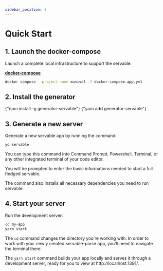 ```yaml
---
sidebar_position: 3
---
```




# Quick Start

## 1. Launch the docker-compose 

Launch a complete local infrastructure to support the servable.

**[docker-compose](../static/docker-compose.yaml)**

```bash
docker compose --project-name manivel -f docker-compose.app.yml
```
## 2. Install the generator

<Tabs>
  <TabItem value="npm" label="npm" default>
    <CodeBlock language="bash">
          {"npm install -g generator-servable"}
    </CodeBlock>
  </TabItem>  
  <TabItem value="bash" label="yarn">
    <CodeBlock language="bash">
          {"yarn add generator-servable"}
    </CodeBlock>    
  </TabItem>
</Tabs>

<!-- ## Create a new folder 

```bash
mkdir myApp && cd myApp
``` -->

## 3. Generate a new server

Generate a new servable app by running the command:

```bash
yo servable
```

You can type this command into Command Prompt, Powershell, Terminal, or any other integrated terminal of your code editor.

You will be prompted to enter the basic informations needed to start a full fledged servable.

The command also installs all necessary dependencies you need to run servable.

## 4. Start your server

Run the development server:

```bash
cd my-app
yarn start
```

The `cd` command changes the directory you're working with. In order to work with your newly created servable-parse app, you'll need to navigate the terminal there.

The `yarn start` command builds your app locally and serves it through a development server, ready for you to view at http://localhost:1391/.
